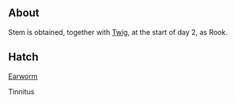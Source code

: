 {{CardPage
|quote = You can barely notice it, just wear a scarf or something.
|description = When this card is drawn, increase the cost of a random card in your hand until the end of this turn.<br/>[[Unplayable]], [[Parasite]]<br/>[[Hatch]] 6
|character = Rook
|rarity = Basic
|decktype = Negotiation
|cardtype = Parasite
|keywords = [[Unplayable]], [[Parasite]], [[Hatch]]
}}
==About==
Stem is obtained, together with [[Twig]], at the start of day 2, as Rook.

== Hatch ==
[[Earworm]]

Tinnitus